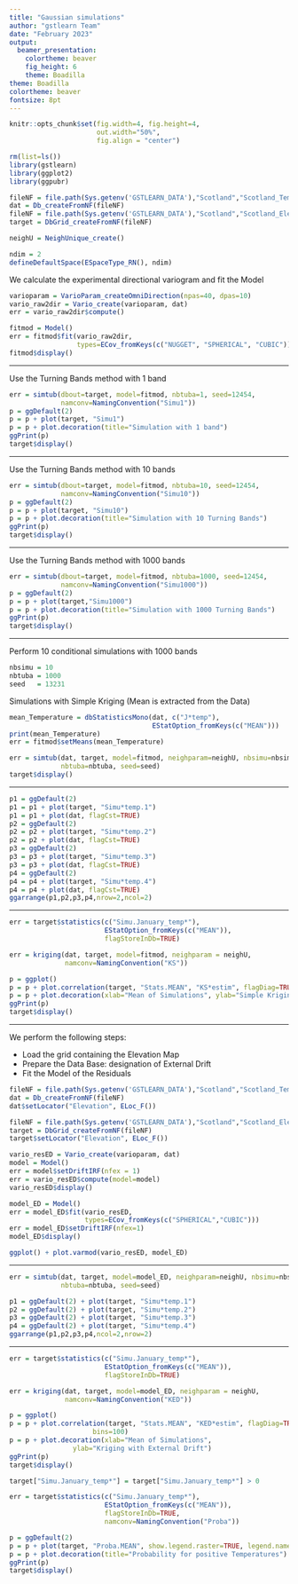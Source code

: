 ```yaml
---
title: "Gaussian simulations"
author: "gstlearn Team"
date: "February 2023"
output:
  beamer_presentation:
    colortheme: beaver
    fig_height: 6
    theme: Boadilla
theme: Boadilla
colortheme: beaver
fontsize: 8pt
---
```


```r
knitr::opts_chunk$set(fig.width=4, fig.height=4, 
                      out.width="50%",
                      fig.align = "center") 
```

\frametitle{Preamble}

```r
rm(list=ls())
library(gstlearn)
library(ggplot2)
library(ggpubr)
```


```r
fileNF = file.path(Sys.getenv('GSTLEARN_DATA'),"Scotland","Scotland_Temperatures.NF")
dat = Db_createFromNF(fileNF)
fileNF = file.path(Sys.getenv('GSTLEARN_DATA'),"Scotland","Scotland_Elevations.NF")
target = DbGrid_createFromNF(fileNF)

neighU = NeighUnique_create()

ndim = 2
defineDefaultSpace(ESpaceType_RN(), ndim)
```

We calculate the experimental directional variogram and fit the Model

```r
varioparam = VarioParam_createOmniDirection(npas=40, dpas=10)
vario_raw2dir = Vario_create(varioparam, dat)
err = vario_raw2dir$compute()

fitmod = Model()
err = fitmod$fit(vario_raw2dir, 
                 types=ECov_fromKeys(c("NUGGET", "SPHERICAL", "CUBIC")))
fitmod$display()
```

---

\frametitle{Unconditional simulation}

Use the Turning Bands method with 1 band

```r
err = simtub(dbout=target, model=fitmod, nbtuba=1, seed=12454,
             namconv=NamingConvention("Simu1"))
p = ggDefault(2)
p = p + plot(target, "Simu1")
p = p + plot.decoration(title="Simulation with 1 band")
ggPrint(p)
target$display()
```

---

\frametitle{Unconditional simulation}

Use the Turning Bands method with 10 bands

```r
err = simtub(dbout=target, model=fitmod, nbtuba=10, seed=12454,
             namconv=NamingConvention("Simu10"))
p = ggDefault(2)
p = p + plot(target, "Simu10")
p = p + plot.decoration(title="Simulation with 10 Turning Bands")
ggPrint(p)
target$display()
```

---

\frametitle{Unconditional simulation}

Use the Turning Bands method with 1000 bands

```r
err = simtub(dbout=target, model=fitmod, nbtuba=1000, seed=12454,
             namconv=NamingConvention("Simu1000"))
p = ggDefault(2)
p = p + plot(target,"Simu1000")
p = p + plot.decoration(title="Simulation with 1000 Turning Bands")
ggPrint(p)
target$display()
```

---

\frametitle{Conditional simulations}

Perform 10 conditional simulations with 1000 bands

```r
nbsimu = 10
nbtuba = 1000
seed   = 13231
```

Simulations with Simple Kriging (Mean is extracted from the Data)

```r
mean_Temperature = dbStatisticsMono(dat, c("J*temp"), 
                                    EStatOption_fromKeys(c("MEAN")))
print(mean_Temperature)
err = fitmod$setMeans(mean_Temperature)

err = simtub(dat, target, model=fitmod, neighparam=neighU, nbsimu=nbsimu,
             nbtuba=nbtuba, seed=seed)
target$display()
```

---

\frametitle{Display several Simulation Outcomes}


```r
p1 = ggDefault(2)
p1 = p1 + plot(target, "Simu*temp.1")
p1 = p1 + plot(dat, flagCst=TRUE)
p2 = ggDefault(2)
p2 = p2 + plot(target, "Simu*temp.2")
p2 = p2 + plot(dat, flagCst=TRUE)
p3 = ggDefault(2)
p3 = p3 + plot(target, "Simu*temp.3")
p3 = p3 + plot(dat, flagCst=TRUE)
p4 = ggDefault(2)
p4 = p4 + plot(target, "Simu*temp.4")
p4 = p4 + plot(dat, flagCst=TRUE)
ggarrange(p1,p2,p3,p4,nrow=2,ncol=2)
```

---

\frametitle{Comparing Mean of Simulations with the Kriging}

```r
err = target$statistics(c("Simu.January_temp*"), 
                        EStatOption_fromKeys(c("MEAN")),
                        flagStoreInDb=TRUE)

err = kriging(dat, target, model=fitmod, neighparam = neighU,
              namconv=NamingConvention("KS"))

p = ggplot()
p = p + plot.correlation(target, "Stats.MEAN", "KS*estim", flagDiag=TRUE, bins=100)
p = p + plot.decoration(xlab="Mean of Simulations", ylab="Simple Kriging Estimate")
ggPrint(p)
target$display()
```

---

\frametitle{Simulations with External Drift}

We perform the following steps:

* Load the grid containing the Elevation Map
* Prepare the Data Base: designation of External Drift
* Fit the Model of the Residuals

```r

fileNF = file.path(Sys.getenv('GSTLEARN_DATA'),"Scotland","Scotland_Temperatures.NF")
dat = Db_createFromNF(fileNF)
dat$setLocator("Elevation", ELoc_F())

fileNF = file.path(Sys.getenv('GSTLEARN_DATA'),"Scotland","Scotland_Elevations.NF")
target = DbGrid_createFromNF(fileNF)
target$setLocator("Elevation", ELoc_F())

vario_resED = Vario_create(varioparam, dat)
model = Model()
err = model$setDriftIRF(nfex = 1)
err = vario_resED$compute(model=model)
vario_resED$display()

model_ED = Model()
err = model_ED$fit(vario_resED, 
                   types=ECov_fromKeys(c("SPHERICAL","CUBIC")))
err = model_ED$setDriftIRF(nfex=1)
model_ED$display()
```

```r
ggplot() + plot.varmod(vario_resED, model_ED)
```

---

\frametitle{Simulations with External Drift}

```r
err = simtub(dat, target, model=model_ED, neighparam=neighU, nbsimu=nbsimu,
             nbtuba=nbtuba, seed=seed)
```

```r
p1 = ggDefault(2) + plot(target, "Simu*temp.1")
p2 = ggDefault(2) + plot(target, "Simu*temp.2")
p3 = ggDefault(2) + plot(target, "Simu*temp.3")
p4 = ggDefault(2) + plot(target, "Simu*temp.4")
ggarrange(p1,p2,p3,p4,ncol=2,nrow=2)
```

---

\frametitle{Comparing Mean of Simulations and Kriging with External Drift}

```r
err = target$statistics(c("Simu.January_temp*"), 
                        EStatOption_fromKeys(c("MEAN")),
                        flagStoreInDb=TRUE)

err = kriging(dat, target, model=model_ED, neighparam = neighU,
              namconv=NamingConvention("KED"))

p = ggplot()
p = p + plot.correlation(target, "Stats.MEAN", "KED*estim", flagDiag=TRUE,
                     bins=100)
p = p + plot.decoration(xlab="Mean of Simulations", 
                ylab="Kriging with External Drift")
ggPrint(p)
target$display()
```

\frametitle{Deriving probability to exceed a Cutoff}

```r
target["Simu.January_temp*"] = target["Simu.January_temp*"] > 0

err = target$statistics(c("Simu.January_temp*"), 
                        EStatOption_fromKeys(c("MEAN")), 
                        flagStoreInDb=TRUE,
                        namconv=NamingConvention("Proba"))

p = ggDefault(2)
p = p + plot(target, "Proba.MEAN", show.legend.raster=TRUE, legend.name.raster="Probability")
p = p + plot.decoration(title="Probability for positive Temperatures")
ggPrint(p)
target$display()
```

